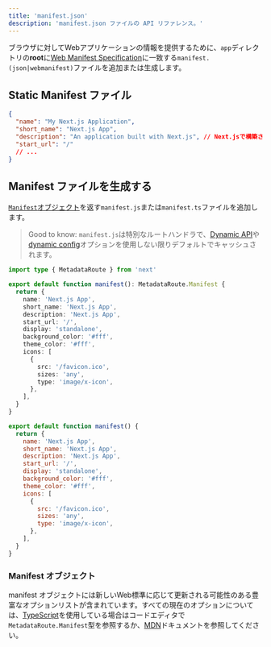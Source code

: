```yaml
---
title: 'manifest.json'
description: 'manifest.json ファイルの API リファレンス。'
---
```


ブラウザに対してWebアプリケーションの情報を提供するために、`app`ディレクトリの**root**に[Web Manifest Specification](https://developer.mozilla.org/docs/Web/Manifest)に一致する`manifest.(json|webmanifest)`ファイルを追加または生成します。

## Static Manifest ファイル

```json title="app/manifest.json | app/manifest.webmanifest"
{
  "name": "My Next.js Application",
  "short_name": "Next.js App",
  "description": "An application built with Next.js", // Next.jsで構築されたアプリケーション
  "start_url": "/"
  // ...
}
```

## Manifest ファイルを生成する

[`Manifest`オブジェクト](#manifest-object)を返す`manifest.js`または`manifest.ts`ファイルを追加します。

> Good to know: `manifest.js`は特別なルートハンドラで、[Dynamic API](/docs/app/building-your-application/caching#dynamic-apis)や[dynamic config](/docs/app/building-your-application/caching#segment-config-options)オプションを使用しない限りデフォルトでキャッシュされます。

<Tabs>
<TabItem value="ts" label="TypeScript">

```ts title="app/manifest.ts" switcher
import type { MetadataRoute } from 'next'

export default function manifest(): MetadataRoute.Manifest {
  return {
    name: 'Next.js App',
    short_name: 'Next.js App',
    description: 'Next.js App',
    start_url: '/',
    display: 'standalone',
    background_color: '#fff',
    theme_color: '#fff',
    icons: [
      {
        src: '/favicon.ico',
        sizes: 'any',
        type: 'image/x-icon',
      },
    ],
  }
}
```
</TabItem>
<TabItem value="js" label="JavaScript">

```js title="app/manifest.js" switcher
export default function manifest() {
  return {
    name: 'Next.js App',
    short_name: 'Next.js App',
    description: 'Next.js App',
    start_url: '/',
    display: 'standalone',
    background_color: '#fff',
    theme_color: '#fff',
    icons: [
      {
        src: '/favicon.ico',
        sizes: 'any',
        type: 'image/x-icon',
      },
    ],
  }
}
```
</TabItem>
</Tabs>


### Manifest オブジェクト

manifest オブジェクトには新しいWeb標準に応じて更新される可能性のある豊富なオプションリストが含まれています。すべての現在のオプションについては、[TypeScript](https://nextjs.org/docs/app/building-your-application/configuring/typescript#typescript-plugin)を使用している場合はコードエディタで`MetadataRoute.Manifest`型を参照するか、[MDN](https://developer.mozilla.org/docs/Web/Manifest)ドキュメントを参照してください。